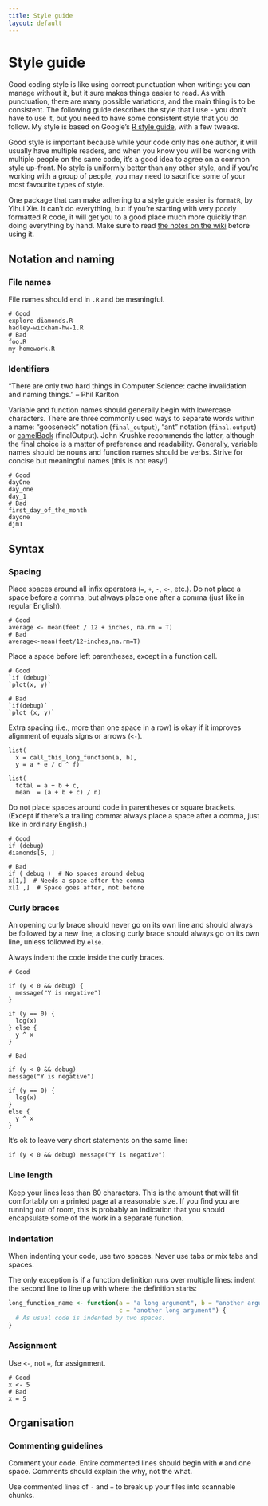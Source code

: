 ```yaml
---
title: Style guide
layout: default
---
```


# Style guide

Good coding style is like using correct punctuation when writing: you can manage without it, but it sure makes things easier to read. As with punctuation, there are many possible variations, and the main thing is to be consistent. The following guide describes the style that I use - you don't have to use it, but you need to have some consistent style that you do follow.  My style is  based on Google's [R style guide][1], with a few tweaks.

Good style is important because while your code only has one author, it will usually have multiple readers, and when you know you will be working with multiple people on the same code, it's a good idea to agree on a common style up-front.  No style is uniformly better than any other style, and if you're working with a group of people, you may need to sacrifice some of your most favourite types of style.

One package that can make adhering to a style guide easier is `formatR`, by Yihui Xie.  It can't do everything, but if you're starting with very poorly formatted R code, it will get you to a good place much more quickly than doing everything by hand.  Make sure to read [the notes on the wiki](https://github.com/yihui/formatR/wiki) before using it.

## Notation and naming

### File names

File names should end in `.R` and be meaningful.

    # Good
    explore-diamonds.R
    hadley-wickham-hw-1.R
    # Bad
    foo.R
    my-homework.R

### Identifiers

"There are only two hard things in Computer Science: cache invalidation and naming things." -- Phil Karlton

Variable and function names should generally begin with lowercase characters. There are three
commonly used ways to separate words within a name:
"gooseneck" notation (`final_output`), "ant" notation (`final.output`) or 
[camelBack](http://en.wikipedia.org/wiki/CamelCase) (finalOutput). 
John Krushke recommends the latter, although the final choice is a matter of preference and readability.
Generally, variable names should be nouns and function names should be verbs. 
Strive for concise but meaningful names (this is not easy!)

    # Good
    dayOne
    day_one
    day_1
    # Bad
    first_day_of_the_month
    dayone
    djm1

## Syntax

### Spacing

Place spaces around all infix operators (`=`, `+`, `-`, `<-`, etc.). Do not place a space before a comma, but always place one after a comma (just like in regular English).

    # Good
    average <- mean(feet / 12 + inches, na.rm = T)
    # Bad
    average<-mean(feet/12+inches,na.rm=T)

Place a space before left parentheses, except in a function call.

    # Good
    `if (debug)`
    `plot(x, y)`

    # Bad
    `if(debug)`
    `plot (x, y)`

Extra spacing (i.e., more than one space in a row) is okay if it improves alignment of equals signs or arrows (`<-`).

    list(
      x = call_this_long_function(a, b), 
      y = a * e / d ^ f)
    
    list(
      total = a + b + c, 
      mean  = (a + b + c) / n)

Do not place spaces around code in parentheses or square brackets. (Except if there's a trailing comma: always place a space after a comma, just like in ordinary English.)

    # Good
    if (debug)
    diamonds[5, ]

    # Bad
    if ( debug )  # No spaces around debug
    x[1,]  # Needs a space after the comma
    x[1 ,]  # Space goes after, not before

### Curly braces

An opening curly brace should never go on its own line and should always be followed by a new line; a closing curly brace should always go on its own line, unless followed by `else`.

Always indent the code inside the curly braces.

    # Good

    if (y < 0 && debug) {
      message("Y is negative")
    }
    
    if (y == 0) {
      log(x)
    } else {
      y ^ x
    }

    # Bad

    if (y < 0 && debug)
    message("Y is negative")
    
    if (y == 0) {
      log(x)
    } 
    else {
      y ^ x
    }

It's ok to leave very short statements on the same line:

    if (y < 0 && debug) message("Y is negative")    

### Line length

Keep your lines less than 80 characters. This is the amount that will fit comfortably on a printed page at a reasonable size. If you find you are running out of room, this is probably an indication that you should encapsulate some of the work in a separate function.

### Indentation

When indenting your code, use two spaces. Never use tabs or mix tabs and spaces.

The only exception is if a function definition runs over multiple lines: indent the second line to line up with where the definition starts:

```R
long_function_name <- function(a = "a long argument", b = "another argument",
                               c = "another long argument") {
  # As usual code is indented by two spaces.
}
```

### Assignment

Use `<-`, not `=`, for assignment.

    # Good
    x <- 5
    # Bad
    x = 5

## Organisation

### Commenting guidelines

Comment your code. Entire commented lines should begin with `#` and one space. Comments should explain the why, not the what.

Use commented lines of `-` and `=` to break up your files into scannable chunks.

 [1]: http://google-styleguide.googlecode.com/svn/trunk/google-r-style.html
